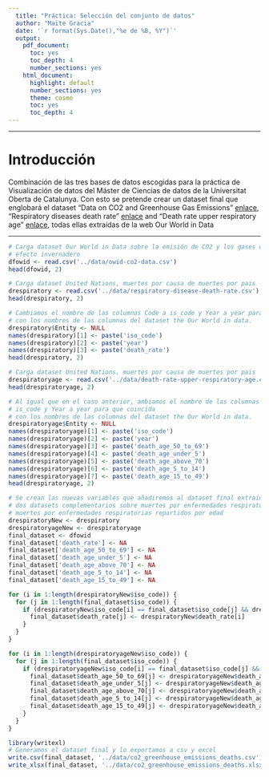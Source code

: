```yaml
---
  title: "Práctica: Selección del conjunto de datos"
  author: "Maite Gracia"
  date: '`r format(Sys.Date(),"%e de %B, %Y")`'
  output:
    pdf_document:
      toc: yes
      toc_depth: 4
      number_sections: yes
    html_document:
      highlight: default
      number_sections: yes
      theme: cosmo
      toc: yes
      toc_depth: 4
---
```


******
# Introducción

Combinación de las tres bases de datos escogidas para la práctica de Visualización de datos del Máster de Ciencias de datos de la Universitat Oberta de Catalunya. Con esto se pretende crear un dataset final que englobará el dataset "Data on CO2 and Greenhouse Gas Emissions" [enlace](https://github.com/owid/co2-data), "Respiratory diseases death rate" [enlace](https://ourworldindata.org/grapher/respiratory-disease-death-rate) and "Death rate upper respiratory age" [enlace](https://ourworldindata.org/grapher/death-rate-upper-respiratory-age?country=~OWID_WRL), todas ellas extraídas de la web Our World in Data

******


```r
# Carga dataset Our World in Data sobre la emisión de CO2 y los gases de 
# efecto invernadero
dfowid <- read.csv('../data/owid-co2-data.csv')
head(dfowid, 2)
```


```r
# Carga dataset United Nations, muertes por causa de muertes por pais
drespiratory <- read.csv('../data/respiratory-disease-death-rate.csv')
head(drespiratory, 2)

# Cambiamos el nombre de las columnas Code a is_code y Year a year para que coincida
# con los nombres de las columnas del dataset the Our World in data. 
drespiratory$Entity <- NULL
names(drespiratory)[1] <- paste('iso_code')
names(drespiratory)[2] <- paste('year')
names(drespiratory)[3] <- paste('death_rate')
head(drespiratory, 2)
```

```r
# Carga dataset United Nations, muertes por causa de muertes por pais
drespiratoryage <- read.csv('../data/death-rate-upper-respiratory-age.csv')
head(drespiratoryage, 2)

# Al igual que en el caso anterior, ambiamos el nombre de las columnas Code a
# is_code y Year a year para que coincida
# con los nombres de las columnas del dataset the Our World in data. 
drespiratoryage$Entity <- NULL
names(drespiratoryage)[1] <- paste('iso_code')
names(drespiratoryage)[2] <- paste('year')
names(drespiratoryage)[3] <- paste('death_age_50_to_69')
names(drespiratoryage)[4] <- paste('death_age_under_5')
names(drespiratoryage)[5] <- paste('death_age_above_70')
names(drespiratoryage)[6] <- paste('death_age_5_to_14')
names(drespiratoryage)[7] <- paste('death_age_15_to_49')
head(drespiratoryage, 2)
```

```r
# Se crean las nuevas variables que añadiremos al dataset final extraídas de los 
# dos datasets complementarios sobre muertes por enfermedades respiratorias y 
# muertes por enfermedades respiratorias repartidos por edad
drespiratoryNew <- drespiratory
drespiratoryageNew <- drespiratoryage
final_dataset <- dfowid
final_dataset['death_rate'] <- NA
final_dataset['death_age_50_to_69'] <- NA
final_dataset['death_age_under_5'] <- NA
final_dataset['death_age_above_70'] <- NA
final_dataset['death_age_5_to_14'] <- NA
final_dataset['death_age_15_to_49'] <- NA

for (i in 1:length(drespiratoryNew$iso_code)) {
  for (j in 1:length(final_dataset$iso_code)) {
    if (drespiratoryNew$iso_code[i] == final_dataset$iso_code[j] && drespiratoryNew$year[i] == final_dataset$year[j]) {
      final_dataset$death_rate[j] <- drespiratoryNew$death_rate[i]
    }
  }
}

for (i in 1:length(drespiratoryageNew$iso_code)) {
  for (j in 1:length(final_dataset$iso_code)) {
    if (drespiratoryageNew$iso_code[i] == final_dataset$iso_code[j] && drespiratoryageNew$year[i] == final_dataset$year[j]) {
      final_dataset$death_age_50_to_69[j] <- drespiratoryageNew$death_age_50_to_69[i]
      final_dataset$death_age_under_5[j] <- drespiratoryageNew$death_age_under_5[i]
      final_dataset$death_age_above_70[j] <- drespiratoryageNew$death_age_above_70[i]
      final_dataset$death_age_5_to_14[j] <- drespiratoryageNew$death_age_5_to_14[i]
      final_dataset$death_age_15_to_49[j] <- drespiratoryageNew$death_age_15_to_49[i]
    }
  }
}
```


```r
library(writexl)
# Generamos el dataset final y lo exportamos a csv y excel
write.csv(final_dataset, '../data/co2_greenhouse_emissions_deaths.csv')
write_xlsx(final_dataset, '../data/co2_greenhouse_emissions_deaths.xlsx')
```


